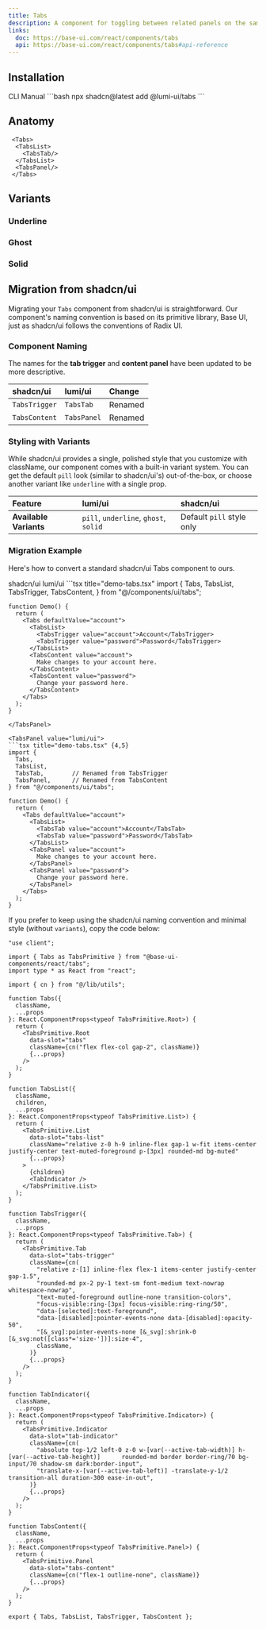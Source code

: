 ```yaml
---
title: Tabs
description: A component for toggling between related panels on the same page.
links:
  doc: https://base-ui.com/react/components/tabs
  api: https://base-ui.com/react/components/tabs#api-reference
---
```


<ComponentPreview name="tabs-demo" />

## Installation

<CodeTabs>
  <TabsList>
    <TabsTab value="cli">CLI</TabsTab>
    <TabsTab value="manual">Manual</TabsTab>
  </TabsList>

  <TabsPanel value="cli">
    ```bash
    npx shadcn@latest add @lumi-ui/tabs
    ```
  </TabsPanel>

  <TabsPanel value="manual">
    <Steps>
      <Step title="Copy and paste the following code into your project.">
        <ComponentSourceCode name="tabs" title="tabs.tsx" collapsible/>
      </Step>
    </Steps>
  </TabsPanel>
</CodeTabs>


## Anatomy

```tsx
 <Tabs>
  <TabsList>
    <TabsTab/>
  </TabsList>
  <TabsPanel/>
 </Tabs>
```

## Variants

### Underline
<ComponentPreview name="tabs-underline" />

### Ghost
<ComponentPreview name="tabs-ghost" />

### Solid
<ComponentPreview name="tabs-solid" />


## Migration from shadcn/ui

Migrating your `Tabs` component from shadcn/ui is straightforward. Our component's naming convention is based on its primitive library, Base UI, just as shadcn/ui follows the conventions of Radix UI.

### Component Naming

The names for the **tab trigger** and **content panel** have been updated to be more descriptive.

| shadcn/ui | lumi/ui | Change
| :--- | :--- | :--- |
| `TabsTrigger`  | `TabsTab` | Renamed
| `TabsContent`  | `TabsPanel` | Renamed

### Styling with Variants

While shadcn/ui provides a single, polished style that you customize with className, our component comes with a built-in variant system. You can get the default `pill` look (similar to shadcn/ui's) out-of-the-box, or choose another variant like `underline` with a single prop.


| Feature | lumi/ui | shadcn/ui
| :--- | :--- | :--- |
| **Available Variants**  | `pill`, `underline`, `ghost`, `solid` | Default `pill` style only


### Migration Example

Here's how to convert a standard shadcn/ui Tabs component to ours.

<Tabs defaultValue="shadcn/ui">
  <TabsList>
    <TabsTab value="shadcn/ui">shadcn/ui</TabsTab>
    <TabsTab value="lumi/ui">lumi/ui</TabsTab>
  </TabsList>

  <TabsPanel value="shadcn/ui">
    ```tsx title="demo-tabs.tsx"
    import {
      Tabs,
      TabsList,
      TabsTrigger,
      TabsContent,
    } from "@/components/ui/tabs";

    function Demo() {
      return (
        <Tabs defaultValue="account">
          <TabsList>
            <TabsTrigger value="account">Account</TabsTrigger>
            <TabsTrigger value="password">Password</TabsTrigger>
          </TabsList>
          <TabsContent value="account">
            Make changes to your account here.
          </TabsContent>
          <TabsContent value="password">
            Change your password here.
          </TabsContent>
        </Tabs>
      );
    }
  ```
  </TabsPanel>

  <TabsPanel value="lumi/ui">
  ```tsx title="demo-tabs.tsx" {4,5}
  import {
    Tabs,
    TabsList,
    TabsTab,        // Renamed from TabsTrigger
    TabsPanel,      // Renamed from TabsContent
  } from "@/components/ui/tabs";

  function Demo() {
    return (
      <Tabs defaultValue="account">
        <TabsList>
          <TabsTab value="account">Account</TabsTab>
          <TabsTab value="password">Password</TabsTab>
        </TabsList>
        <TabsPanel value="account">
          Make changes to your account here.
        </TabsPanel>
        <TabsPanel value="password">
          Change your password here.
        </TabsPanel>
      </Tabs>
    );
  }
  ```
  </TabsPanel>
</Tabs>

If you prefer to keep using the shadcn/ui naming convention and minimal style (without `variants`), copy the code below:

```tsx title="tabs.tsx"
"use client";

import { Tabs as TabsPrimitive } from "@base-ui-components/react/tabs";
import type * as React from "react";

import { cn } from "@/lib/utils";

function Tabs({
  className,
  ...props
}: React.ComponentProps<typeof TabsPrimitive.Root>) {
  return (
    <TabsPrimitive.Root
      data-slot="tabs"
      className={cn("flex flex-col gap-2", className)}
      {...props}
    />
  );
}

function TabsList({
  className,
  children,
  ...props
}: React.ComponentProps<typeof TabsPrimitive.List>) {
  return (
    <TabsPrimitive.List
      data-slot="tabs-list"
      className="relative z-0 h-9 inline-flex gap-1 w-fit items-center justify-center text-muted-foreground p-[3px] rounded-md bg-muted"
      {...props}
    >
      {children}
      <TabIndicator />
    </TabsPrimitive.List>
  );
}

function TabsTrigger({
  className,
  ...props
}: React.ComponentProps<typeof TabsPrimitive.Tab>) {
  return (
    <TabsPrimitive.Tab
      data-slot="tabs-trigger"
      className={cn(
        "relative z-[1] inline-flex flex-1 items-center justify-center gap-1.5",
        "rounded-md px-2 py-1 text-sm font-medium text-nowrap whitespace-nowrap",
        "text-muted-foreground outline-none transition-colors",
        "focus-visible:ring-[3px] focus-visible:ring-ring/50",
        "data-[selected]:text-foreground",
        "data-[disabled]:pointer-events-none data-[disabled]:opacity-50",
        "[&_svg]:pointer-events-none [&_svg]:shrink-0 [&_svg:not([class*='size-'])]:size-4",
        className,
      )}
      {...props}
    />
  );
}

function TabIndicator({
  className,
  ...props
}: React.ComponentProps<typeof TabsPrimitive.Indicator>) {
  return (
    <TabsPrimitive.Indicator
      data-slot="tab-indicator"
      className={cn(
        "absolute top-1/2 left-0 z-0 w-[var(--active-tab-width)] h-[var(--active-tab-height)]      rounded-md border border-ring/70 bg-input/70 shadow-sm dark:border-input",
        "translate-x-[var(--active-tab-left)] -translate-y-1/2 transition-all duration-300 ease-in-out",
      )}
      {...props}
    />
  );
}

function TabsContent({
  className,
  ...props
}: React.ComponentProps<typeof TabsPrimitive.Panel>) {
  return (
    <TabsPrimitive.Panel
      data-slot="tabs-content"
      className={cn("flex-1 outline-none", className)}
      {...props}
    />
  );
}

export { Tabs, TabsList, TabsTrigger, TabsContent };
```